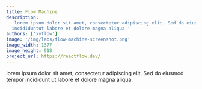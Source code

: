 ```yaml
---
title: Flow Machine
description:
  'lorem ipsum dolor sit amet, consectetur adipiscing elit. Sed do eiusmod tempor
  incididuntut labore et dolore magna aliqua.'
authors: ['xyflow']
image: '/img/labs/flow-machine-screenshot.png'
image_width: 1377
image_height: 918
project_url: https://reactflow.dev/
---
```


lorem ipsum dolor sit amet, consectetur adipiscing elit. Sed do eiusmod tempor incididunt
ut labore et dolore magna aliqua.
